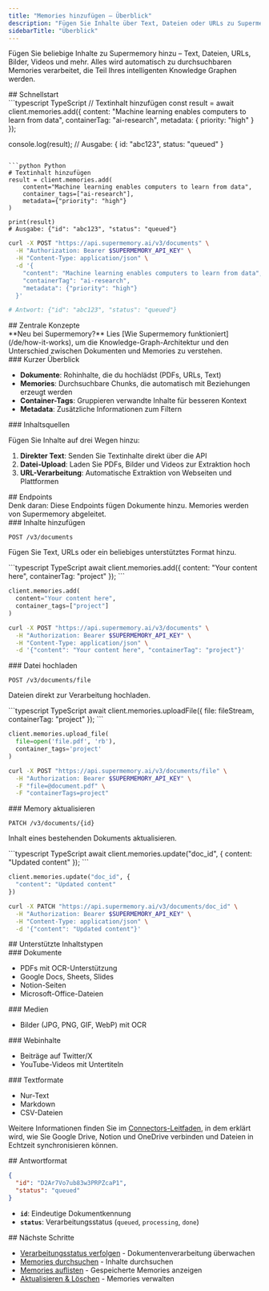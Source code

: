 ```yaml
---
title: "Memories hinzufügen – Überblick"
description: "Fügen Sie Inhalte über Text, Dateien oder URLs zu Supermemory hinzu"
sidebarTitle: "Überblick"
---
```


Fügen Sie beliebige Inhalte zu Supermemory hinzu – Text, Dateien, URLs, Bilder, Videos und mehr. Alles wird automatisch zu durchsuchbaren Memories verarbeitet, die Teil Ihres intelligenten Knowledge Graphen werden.

<div id="quick-start">
  ## Schnellstart
</div>

<CodeGroup>
  ```typescript TypeScript
  // Textinhalt hinzufügen
  const result = await client.memories.add({
    content: "Machine learning enables computers to learn from data",
    containerTag: "ai-research",
    metadata: { priority: "high" }
  });

  console.log(result);
  // Ausgabe: { id: "abc123", status: "queued" }
  ```

  ```python Python
  # Textinhalt hinzufügen
  result = client.memories.add(
      content="Machine learning enables computers to learn from data",
      container_tags=["ai-research"],
      metadata={"priority": "high"}
  )

  print(result)
  # Ausgabe: {"id": "abc123", "status": "queued"}
  ```

  ```bash cURL
  curl -X POST "https://api.supermemory.ai/v3/documents" \
    -H "Authorization: Bearer $SUPERMEMORY_API_KEY" \
    -H "Content-Type: application/json" \
    -d '{
      "content": "Machine learning enables computers to learn from data",
      "containerTag": "ai-research",
      "metadata": {"priority": "high"}
    }'

  # Antwort: {"id": "abc123", "status": "queued"}
  ```
</CodeGroup>

<div id="key-concepts">
  ## Zentrale Konzepte
</div>

<Note>
  **Neu bei Supermemory?** Lies [Wie Supermemory funktioniert](/de/how-it-works), um die Knowledge-Graph-Architektur und den Unterschied zwischen Dokumenten und Memories zu verstehen.
</Note>

<div id="quick-overview">
  ### Kurzer Überblick
</div>

* **Dokumente**: Rohinhalte, die du hochlädst (PDFs, URLs, Text)
* **Memories**: Durchsuchbare Chunks, die automatisch mit Beziehungen erzeugt werden
* **Container-Tags**: Gruppieren verwandte Inhalte für besseren Kontext
* **Metadata**: Zusätzliche Informationen zum Filtern

<div id="content-sources">
  ### Inhaltsquellen
</div>

Fügen Sie Inhalte auf drei Wegen hinzu:

1. **Direkter Text**: Senden Sie Textinhalte direkt über die API
2. **Datei-Upload**: Laden Sie PDFs, Bilder und Videos zur Extraktion hoch
3. **URL-Verarbeitung**: Automatische Extraktion von Webseiten und Plattformen

<div id="endpoints">
  ## Endpoints
</div>

<Warning>
  Denk daran: Diese Endpoints fügen Dokumente hinzu. Memories werden von Supermemory abgeleitet.
</Warning>

<div id="add-content">
  ### Inhalte hinzufügen
</div>

`POST /v3/documents`

Fügen Sie Text, URLs oder ein beliebiges unterstütztes Format hinzu.

<CodeGroup>
  ```typescript TypeScript
  await client.memories.add({
    content: "Your content here",
    containerTag: "project"
  });
  ```

  ```python Python
  client.memories.add(
    content="Your content here",
    container_tags=["project"]
  )
  ```

  ```bash cURL
  curl -X POST "https://api.supermemory.ai/v3/documents" \
    -H "Authorization: Bearer $SUPERMEMORY_API_KEY" \
    -H "Content-Type: application/json" \
    -d '{"content": "Your content here", "containerTag": "project"}'
  ```
</CodeGroup>

<div id="upload-file">
  ### Datei hochladen
</div>

`POST /v3/documents/file`

Dateien direkt zur Verarbeitung hochladen.

<CodeGroup>
  ```typescript TypeScript
  await client.memories.uploadFile({
    file: fileStream,
    containerTag: "project"
  });
  ```

  ```python Python
  client.memories.upload_file(
    file=open('file.pdf', 'rb'),
    container_tags='project'
  )
  ```

  ```bash cURL
  curl -X POST "https://api.supermemory.ai/v3/documents/file" \
    -H "Authorization: Bearer $SUPERMEMORY_API_KEY" \
    -F "file=@document.pdf" \
    -F "containerTags=project"
  ```
</CodeGroup>

<div id="update-memory">
  ### Memory aktualisieren
</div>

`PATCH /v3/documents/{id}`

Inhalt eines bestehenden Dokuments aktualisieren.

<CodeGroup>
  ```typescript TypeScript
  await client.memories.update("doc_id", {
    content: "Updated content"
  });
  ```

  ```python Python
  client.memories.update("doc_id", {
    "content": "Updated content"
  })
  ```

  ```bash cURL
  curl -X PATCH "https://api.supermemory.ai/v3/documents/doc_id" \
    -H "Authorization: Bearer $SUPERMEMORY_API_KEY" \
    -H "Content-Type: application/json" \
    -d '{"content": "Updated content"}'
  ```
</CodeGroup>

<div id="supported-content-types">
  ## Unterstützte Inhaltstypen
</div>

<div id="documents">
  ### Dokumente
</div>

* PDFs mit OCR-Unterstützung
* Google Docs, Sheets, Slides
* Notion-Seiten
* Microsoft-Office-Dateien

<div id="media">
  ### Medien
</div>

* Bilder (JPG, PNG, GIF, WebP) mit OCR

<div id="web-content">
  ### Webinhalte
</div>

* Beiträge auf Twitter/X
* YouTube-Videos mit Untertiteln

<div id="text-formats">
  ### Textformate
</div>

* Nur-Text
* Markdown
* CSV-Dateien

<Note> Weitere Informationen finden Sie im [Connectors-Leitfaden](/de/connectors/overview), in dem erklärt wird, wie Sie Google Drive, Notion und OneDrive verbinden und Dateien in Echtzeit synchronisieren können. </Note>

<div id="response-format">
  ## Antwortformat
</div>

```json
{
  "id": "D2Ar7Vo7ub83w3PRPZcaP1",
  "status": "queued"
}
```

* **`id`**: Eindeutige Dokumentkennung
* **`status`**: Verarbeitungsstatus (`queued`, `processing`, `done`)

<div id="next-steps">
  ## Nächste Schritte
</div>

* [Verarbeitungsstatus verfolgen](/de/api/track-progress) - Dokumentenverarbeitung überwachen
* [Memories durchsuchen](/de/search/overview) - Inhalte durchsuchen
* [Memories auflisten](/de/list-memories/overview) - Gespeicherte Memories anzeigen
* [Aktualisieren &amp; Löschen](/de/update-delete-memories/overview) - Memories verwalten